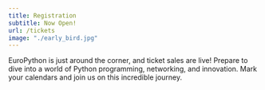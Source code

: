 ```yaml
---
title: Registration
subtitle: Now Open!
url: /tickets
image: "./early_bird.jpg"
---
```


EuroPython is just around the corner, and ticket sales are live! Prepare to dive
into a world of Python programming, networking, and innovation. Mark your
calendars and join us on this incredible journey.
